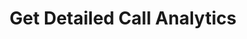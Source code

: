 ---
title: "Get Detailed Call Analytics"
sidebarTitle: "Detailed Analytics"
description: "Get detailed analytics and information for a specific call"
openapi: "GET /call-details/{call_sid}"
icon: "magnifying-glass-chart"
---